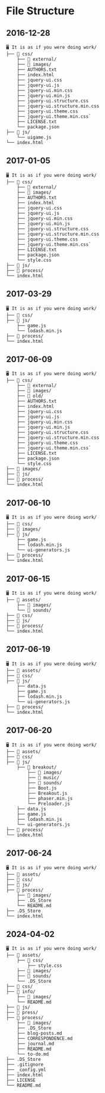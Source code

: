# File Structure {#sec-filestructure}

## 2016-12-28

```
🖥️ It is as if you were doing work/
├── 📁 css/
    ├── 📁 external/
    ├── 📁 images/
    ├── AUTHORS.txt
    ├── index.html
    ├── jquery-ui.css
    ├── jquery-ui.js
    ├── jquery-ui.min.css
    ├── jquery-ui.min.js
    ├── jquery-ui.structure.css
    ├── jquery-ui.structure.min.css
    ├── jquery-ui.theme.css
    ├── jquery-ui.theme.min.css`
    ├── LICENSE.txt
    └── package.json    
├── 📁 js/
    └── uigame.js
└── index.html
```

## 2017-01-05

```
🖥️ It is as if you were doing work/
├── 📁 css/
    ├── 📁 external/
    ├── 📁 images/
    ├── AUTHORS.txt
    ├── index.html
    ├── jquery-ui.css
    ├── jquery-ui.js
    ├── jquery-ui.min.css
    ├── jquery-ui.min.js
    ├── jquery-ui.structure.css
    ├── jquery-ui.structure.min.css
    ├── jquery-ui.theme.css
    ├── jquery-ui.theme.min.css`
    ├── LICENSE.txt
    ├── package.json
    └── style.css
├── 📁 js/
├── 📁 process/
└── index.html
```

## 2017-03-29

```
🖥️ It is as if you were doing work/
├── 📁 css/
├── 📁 js/
    ├── game.js
    └── lodash.min.js
├── 📁 process/
└── index.html
```

## 2017-06-09

```
🖥️ It is as if you were doing work/
├── 📁 css/
    ├── 📁 external/
    ├── 📁 images/
    ├── 📁 old/
    ├── AUTHORS.txt
    ├── index.html
    ├── jquery-ui.css
    ├── jquery-ui.js
    ├── jquery-ui.min.css
    ├── jquery-ui.min.js
    ├── jquery-ui.structure.css
    ├── jquery-ui.structure.min.css
    ├── jquery-ui.theme.css
    ├── jquery-ui.theme.min.css`
    ├── LICENSE.txt
    ├── package.json
    └── style.css
├── 📁 images/
├── 📁 js/
├── 📁 process/
└── index.html
```

## 2017-06-10

```
🖥️ It is as if you were doing work/
├── 📁 css/
├── 📁 images/
├── 📁 js/
    ├── game.js
    ├── lodash.min.js
    └── ui-generators.js
├── 📁 process/
└── index.html
```

## 2017-06-15

```
🖥️ It is as if you were doing work/
├── 📁 assets/
    ├── 📁 images/
    └── 📁 sounds/
├── 📁 css/
├── 📁 js/
├── 📁 process/
└── index.html
```

## 2017-06-19

```
🖥️ It is as if you were doing work/
├── 📁 assets/
├── 📁 css/
├── 📁 js/
    ├── data.js
    ├── game.js
    ├── lodash.min.js
    └── ui-generators.js
├── 📁 process/
└── index.html
```

## 2017-06-20

```
🖥️ It is as if you were doing work/
├── 📁 assets/
├── 📁 css/
├── 📁 js/
    ├── 📁 breakout/
        ├── 📁 images/
        ├── 📁 music/
        ├── 📁 sounds/
        ├── Boot.js
        ├── Breakout.js
        ├── phaser.min.js
        └── Preloader.js
    ├── data.js
    ├── game.js
    ├── lodash.min.js
    └── ui-generators.js
├── 📁 process/
└── index.html
```

## 2017-06-24

```
🖥️ It is as if you were doing work/
├── 📁 assets/
├── 📁 css/
├── 📁 js/
├── 📁 process/
    ├── 📁 images/
    ├── .DS_Store
    └── README.md
├── .DS_Store
└── index.html
```

## 2024-04-02

```
🖥️ It is as if you were doing work/
├── 📁 assets/
    ├── 📁 css/
        ├── style.css
    ├── 📁 images/
    ├── 📁 sounds/
    └── .DS_Store
├── 📁 css/
├── 📁 info/
    ├── 📁 images/
    └── README.md
├── 📁 js/
├── 📁 press/
├── 📁 process/
    ├── 📁 images/
    ├── .DS_Store
    ├── blog-posts.md
    ├── CORRESPONDENCE.md
    ├── journal.md
    ├── README.md
    └── to-do.md
├── .DS_Store
├── .gitignore
├── _config.yml
├── index.html
├── LICENSE
└── README.md
```
